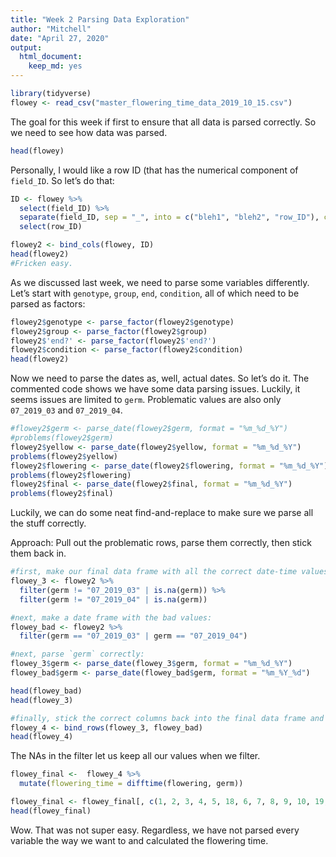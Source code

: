 ```yaml
---
title: "Week 2 Parsing Data Exploration"
author: "Mitchell"
date: "April 27, 2020"
output: 
  html_document: 
    keep_md: yes
---
```


```r
library(tidyverse)
flowey <- read_csv("master_flowering_time_data_2019_10_15.csv")
```

The goal for this week if first to ensure that all data is parsed correctly. So we need to see how data was parsed. 
```r
head(flowey)
```

Personally, I would like a row ID (that has the numerical component of `field_ID`. So let's do that: 
```r
ID <- flowey %>%
  select(field_ID) %>%
  separate(field_ID, sep = "_", into = c("bleh1", "bleh2", "row_ID"), convert = TRUE) %>%
  select(row_ID) 

flowey2 <- bind_cols(flowey, ID)
head(flowey2)
#Fricken easy. 
```

As we discussed last week, we need to parse some variables differently. Let's start with `genotype`, `group`, `end`, `condition`, all of which need to be parsed as factors: 
```r
flowey2$genotype <- parse_factor(flowey2$genotype)
flowey2$group <- parse_factor(flowey2$group)
flowey2$'end?' <- parse_factor(flowey2$'end?')
flowey2$condition <- parse_factor(flowey2$condition)
head(flowey2)
```

Now we need to parse the dates as, well, actual dates. So let's do it. The commented code shows we have some data parsing issues. Luckily, it seems issues are limited to `germ`. Problematic values are also only `07_2019_03` and `07_2019_04`. 
```r
#flowey2$germ <- parse_date(flowey2$germ, format = "%m_%d_%Y")
#problems(flowey2$germ)
flowey2$yellow <- parse_date(flowey2$yellow, format = "%m_%d_%Y") 
problems(flowey2$yellow)
flowey2$flowering <- parse_date(flowey2$flowering, format = "%m_%d_%Y") 
problems(flowey2$flowering)
flowey2$final <- parse_date(flowey2$final, format = "%m_%d_%Y") 
problems(flowey2$final)

```

Luckily, we can do some neat find-and-replace to make sure we parse all the stuff correctly. 

Approach: Pull out the problematic rows, parse them correctly, then stick them back in. 
```r
#first, make our final data frame with all the correct date-time values: 
flowey_3 <- flowey2 %>%
  filter(germ != "07_2019_03" | is.na(germ)) %>%
  filter(germ != "07_2019_04" | is.na(germ))

#next, make a date frame with the bad values: 
flowey_bad <- flowey2 %>%
  filter(germ == "07_2019_03" | germ == "07_2019_04") 

#next, parse `germ` correctly: 
flowey_3$germ <- parse_date(flowey_3$germ, format = "%m_%d_%Y")
flowey_bad$germ <- parse_date(flowey_bad$germ, format = "%m_%Y_%d")

head(flowey_bad)
head(flowey_3)

#finally, stick the correct columns back into the final data frame and check: 
flowey_4 <- bind_rows(flowey_3, flowey_bad)
head(flowey_4)
```

The NAs in the filter let us keep all our values when we filter. 
```r
flowey_final <-  flowey_4 %>%
  mutate(flowering_time = difftime(flowering, germ)) 

flowey_final <- flowey_final[, c(1, 2, 3, 4, 5, 18, 6, 7, 8, 9, 10, 19, 11, 12, 13, 14, 15, 16, 17)] #reorder columns nicely. 
head(flowey_final)
```

Wow. That was not super easy. Regardless, we have not parsed every variable the way we want to and calculated the flowering time. 



  
